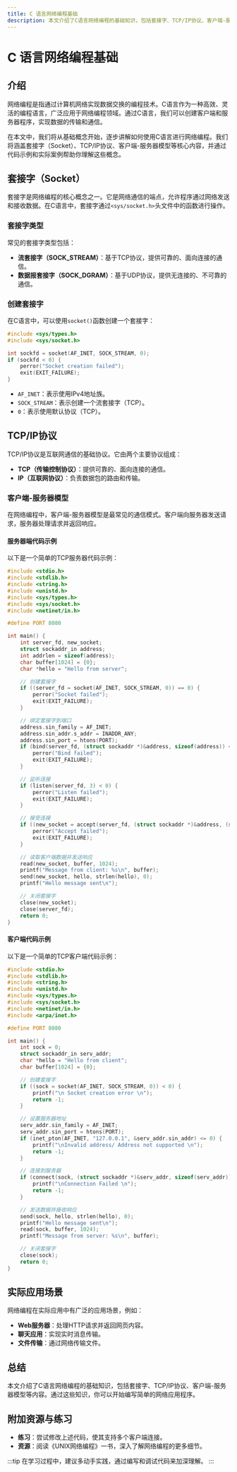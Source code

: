 ```yaml
---
title: C 语言网络编程基础
description: 本文介绍了C语言网络编程的基础知识，包括套接字、TCP/IP协议、客户端-服务器模型等内容，适合初学者学习。
---
```


# C 语言网络编程基础

## 介绍

网络编程是指通过计算机网络实现数据交换的编程技术。C语言作为一种高效、灵活的编程语言，广泛应用于网络编程领域。通过C语言，我们可以创建客户端和服务器程序，实现数据的传输和通信。

在本文中，我们将从基础概念开始，逐步讲解如何使用C语言进行网络编程。我们将涵盖套接字（Socket）、TCP/IP协议、客户端-服务器模型等核心内容，并通过代码示例和实际案例帮助你理解这些概念。

## 套接字（Socket）

套接字是网络编程的核心概念之一。它是网络通信的端点，允许程序通过网络发送和接收数据。在C语言中，套接字通过`<sys/socket.h>`头文件中的函数进行操作。

### 套接字类型

常见的套接字类型包括：

- **流套接字（SOCK_STREAM）**：基于TCP协议，提供可靠的、面向连接的通信。
- **数据报套接字（SOCK_DGRAM）**：基于UDP协议，提供无连接的、不可靠的通信。

### 创建套接字

在C语言中，可以使用`socket()`函数创建一个套接字：

```c
#include <sys/types.h>
#include <sys/socket.h>

int sockfd = socket(AF_INET, SOCK_STREAM, 0);
if (sockfd < 0) {
    perror("Socket creation failed");
    exit(EXIT_FAILURE);
}
```

- `AF_INET`：表示使用IPv4地址族。
- `SOCK_STREAM`：表示创建一个流套接字（TCP）。
- `0`：表示使用默认协议（TCP）。

## TCP/IP协议

TCP/IP协议是互联网通信的基础协议。它由两个主要协议组成：

- **TCP（传输控制协议）**：提供可靠的、面向连接的通信。
- **IP（互联网协议）**：负责数据包的路由和传输。

### 客户端-服务器模型

在网络编程中，客户端-服务器模型是最常见的通信模式。客户端向服务器发送请求，服务器处理请求并返回响应。

#### 服务器端代码示例

以下是一个简单的TCP服务器代码示例：

```c
#include <stdio.h>
#include <stdlib.h>
#include <string.h>
#include <unistd.h>
#include <sys/types.h>
#include <sys/socket.h>
#include <netinet/in.h>

#define PORT 8080

int main() {
    int server_fd, new_socket;
    struct sockaddr_in address;
    int addrlen = sizeof(address);
    char buffer[1024] = {0};
    char *hello = "Hello from server";

    // 创建套接字
    if ((server_fd = socket(AF_INET, SOCK_STREAM, 0)) == 0) {
        perror("Socket failed");
        exit(EXIT_FAILURE);
    }

    // 绑定套接字到端口
    address.sin_family = AF_INET;
    address.sin_addr.s_addr = INADDR_ANY;
    address.sin_port = htons(PORT);
    if (bind(server_fd, (struct sockaddr *)&address, sizeof(address)) < 0) {
        perror("Bind failed");
        exit(EXIT_FAILURE);
    }

    // 监听连接
    if (listen(server_fd, 3) < 0) {
        perror("Listen failed");
        exit(EXIT_FAILURE);
    }

    // 接受连接
    if ((new_socket = accept(server_fd, (struct sockaddr *)&address, (socklen_t*)&addrlen)) < 0) {
        perror("Accept failed");
        exit(EXIT_FAILURE);
    }

    // 读取客户端数据并发送响应
    read(new_socket, buffer, 1024);
    printf("Message from client: %s\n", buffer);
    send(new_socket, hello, strlen(hello), 0);
    printf("Hello message sent\n");

    // 关闭套接字
    close(new_socket);
    close(server_fd);
    return 0;
}
```

#### 客户端代码示例

以下是一个简单的TCP客户端代码示例：

```c
#include <stdio.h>
#include <stdlib.h>
#include <string.h>
#include <unistd.h>
#include <sys/types.h>
#include <sys/socket.h>
#include <netinet/in.h>
#include <arpa/inet.h>

#define PORT 8080

int main() {
    int sock = 0;
    struct sockaddr_in serv_addr;
    char *hello = "Hello from client";
    char buffer[1024] = {0};

    // 创建套接字
    if ((sock = socket(AF_INET, SOCK_STREAM, 0)) < 0) {
        printf("\n Socket creation error \n");
        return -1;
    }

    // 设置服务器地址
    serv_addr.sin_family = AF_INET;
    serv_addr.sin_port = htons(PORT);
    if (inet_pton(AF_INET, "127.0.0.1", &serv_addr.sin_addr) <= 0) {
        printf("\nInvalid address/ Address not supported \n");
        return -1;
    }

    // 连接到服务器
    if (connect(sock, (struct sockaddr *)&serv_addr, sizeof(serv_addr)) < 0) {
        printf("\nConnection Failed \n");
        return -1;
    }

    // 发送数据并接收响应
    send(sock, hello, strlen(hello), 0);
    printf("Hello message sent\n");
    read(sock, buffer, 1024);
    printf("Message from server: %s\n", buffer);

    // 关闭套接字
    close(sock);
    return 0;
}
```

## 实际应用场景

网络编程在实际应用中有广泛的应用场景，例如：

- **Web服务器**：处理HTTP请求并返回网页内容。
- **聊天应用**：实现实时消息传输。
- **文件传输**：通过网络传输文件。

## 总结

本文介绍了C语言网络编程的基础知识，包括套接字、TCP/IP协议、客户端-服务器模型等内容。通过这些知识，你可以开始编写简单的网络应用程序。

## 附加资源与练习

- **练习**：尝试修改上述代码，使其支持多个客户端连接。
- **资源**：阅读《UNIX网络编程》一书，深入了解网络编程的更多细节。

:::tip
在学习过程中，建议多动手实践，通过编写和调试代码来加深理解。
:::